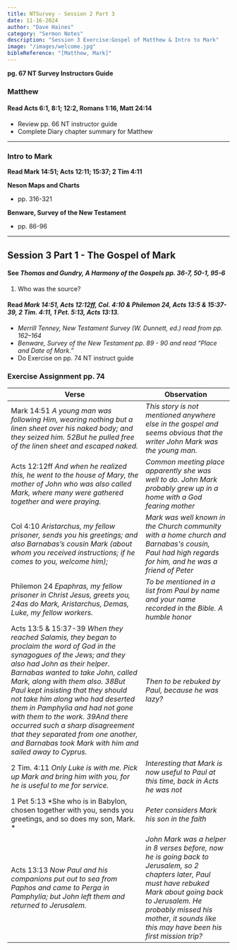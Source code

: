 ```yaml
---
title: NTSurvey - Session 2 Part 3
date: 11-16-2024
author: "Dave Haines"
category: "Sermon Notes"
description: "Session 3 Exercise:Gospel of Matthew & Intro to Mark"
image: "/images/welcome.jpg"
bibleReference: "[Matthew, Mark]"
---
```


**pg. 67 NT Survey Instructors Guide**  

### Matthew

#### Read Acts 6:1, 8:1; 12:2, Romans 1:16, Matt 24:14
- Review pp. 66 NT instructor guide
- Complete Diary chapter summary for Matthew

---

### Intro to Mark

**Read Mark 14:51; Acts 12:11; 15:37; 2 Tim 4:11**

**Neson Maps and Charts**
- pp. 316-321

**Benware, Survey of the New Testament**
- pp. 86-96

---

## Session 3 Part 1 - The Gospel of Mark
#### See *Thomas and Gundry, A Harmony of the Gospels pp. 36-7, 50-1, 95-6*  
1. Who was the source?

#### Read *Mark 14:51, Acts 12:12ff, Col. 4:10 & Philemon 24, Acts 13:5 & 15:37-39, 2 Tim. 4:11, 1 Pet. 5:13, Acts 13:13.*
- *Merrill Tenney, New Testament Survey (W. Dunnett, ed.) read from pp. 162–164*
- *Benware, Survey of the New Testament pp. 89 - 90 and read “Place and Date of Mark.”*
- Do Exercise on pp. 74 NT instruct guide

### Exercise Assignment pp. 74

| Verse | Observation |
| ------ | ---------| 
| Mark 14:51 *A young man was following Him, wearing nothing but a linen sheet over his naked body; and they seized him. 52But he pulled free of the linen sheet and escaped naked.* | *This story is not mentioned anywhere else in the gospel and seems obvious that the writer John Mark was the young man.* |
| Acts 12:12ff *And when he realized this, he went to the house of Mary, the mother of John who was also called Mark, where many were gathered together and were praying.* | *Common meeting place apparently she was well to do.  John Mark probably grew up in a home with a God fearing mother* |
| Col 4:10 *Aristarchus, my fellow prisoner, sends you his greetings; and also Barnabas’s cousin Mark (about whom you received instructions; if he comes to you, welcome him);* | *Mark was well known in the Church community with a home church and Barnabas's cousin, Paul had high regards for him, and he was a friend of Peter* |
| Philemon 24 *Epaphras, my fellow prisoner in Christ Jesus, greets you, 24as do Mark, Aristarchus, Demas, Luke, my fellow workers.* | *To be mentioned in a list from Paul by name and your name recorded in the Bible. A humble honor* |
| Acts 13:5 & 15:37-39 *When they reached Salamis, they began to proclaim the word of God in the synagogues of the Jews; and they also had John as their helper.* *Barnabas wanted to take John, called Mark, along with them also. 38But Paul kept insisting that they should not take him along who had deserted them in Pamphylia and had not gone with them to the work. 39And there occurred such a sharp disagreement that they separated from one another, and Barnabas took Mark with him and sailed away to Cyprus.* | *Then to be rebuked by Paul, because he was lazy?* |
| 2 Tim. 4:11 *Only Luke is with me. Pick up Mark and bring him with you, for he is useful to me for service.* | *Interesting that Mark is now useful to Paul at this time, back in Acts he was not* |
| 1 Pet 5:13 *She who is in Babylon, chosen together with you, sends you greetings, and so does my son, Mark. * | *Peter considers Mark his son in the faith* |
| Acts 13:13 *Now Paul and his companions put out to sea from Paphos and came to Perga in Pamphylia; but John left them and returned to Jerusalem.* | *John Mark was a helper in 8 verses before, now he is going back to Jerusalem, so 2 chapters later, Paul must have rebuked Mark about going back to Jerusalem. He probably missed his mother, it sounds like this may have been his first mission trip?* |



